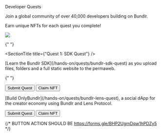
<div class="py-20">
<Heading level={1} className="mb-4">Developer Quests</Heading>

<p>Join a global community of over 40,000 developers building on Bundlr.</p>
<p>Earn unique NFTs for each quest you complete!</p>

</div>

<img
  src="https://bundlr.network/new/assets/home/data-donuts.webp"
  className="absolute mt-20 top-10 hidden xl:flex right-10 w-[300px]"
/>

<div className="mt-10 border p-10 rounded-2xl border-white/20">

{" "}

<SectionTitle title={"Quest 1: SDK Quest"} />
<p className="mt-4">
  [Learn the Bundlr SDK](/hands-on/quests/bundlr-sdk-quest) as you upload files,
  folders and a full static website to the permaweb.
</p>

{" "}

<div class="flex flex-row gap-4 mt-10">
  <Button>Submit Quest</Button>
  <Button>Claim NFT</Button>
</div>

</div>

<div className="mt-10 border p-10 rounded-2xl border-white/20">
<SectionTitle title={"Quest 2: Lens Quest"} />
<p className="mt-4">
    [Build OnlyBundlr](/hands-on/quests/bundlr-lens-quest), a social dApp for the creator economy using Bundlr and Lens Protocol.
</p>

<div class="flex flex-row gap-4 mt-10">
  <Button>Submit Quest</Button>
  <Button>Claim NFT</Button>
</div>

{/* BUTTON ACTION SHOULD BE https://forms.gle/BHP2UgmDqw1hPDZy5 */}

</div>
